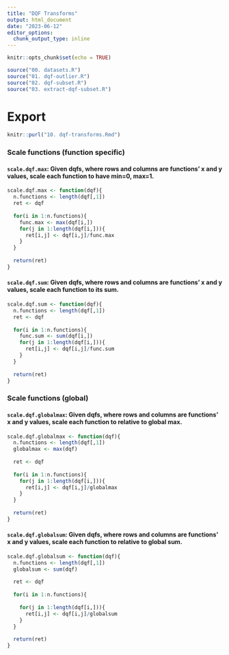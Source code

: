 ```yaml
---
title: "DQF Transforms"
output: html_document
date: "2023-06-12"
editor_options: 
  chunk_output_type: inline
---
```


```r
knitr::opts_chunk$set(echo = TRUE)
```

```r
source("00. datasets.R")
source("01. dqf-outlier.R")
source("02. dqf-subset.R")
source("03. extract-dqf-subset.R")
```

# Export
```r
knitr::purl("10. dqf-transforms.Rmd")
```

### Scale functions (function specific)

#### `scale.dqf.max`: Given dqfs, where rows and columns are functions' x and y values, scale each function to have min=0, max=1.

```r
scale.dqf.max <- function(dqf){
  n.functions <- length(dqf[,1])
  ret <- dqf
  
  for(i in 1:n.functions){
    func.max <- max(dqf[i,])
    for(j in 1:length(dqf[i,])){
      ret[i,j] <- dqf[i,j]/func.max
    }
  }
  
  return(ret)
}
```

#### `scale.dqf.sum`: Given dqfs, where rows and columns are functions' x and y values, scale each function to its sum.

```r
scale.dqf.sum <- function(dqf){
  n.functions <- length(dqf[,1])
  ret <- dqf
  
  for(i in 1:n.functions){
    func.sum <- sum(dqf[i,])
    for(j in 1:length(dqf[i,])){
      ret[i,j] <- dqf[i,j]/func.sum
    }
  }
  
  return(ret)
}
```

### Scale functions (global)

#### `scale.dqf.globalmax`: Given dqfs, where rows and columns are functions' x and y values, scale each function to relative to global max.

```r
scale.dqf.globalmax <- function(dqf){
  n.functions <- length(dqf[,1])
  globalmax <- max(dqf)
  
  ret <- dqf
  
  for(i in 1:n.functions){
    for(j in 1:length(dqf[i,])){
      ret[i,j] <- dqf[i,j]/globalmax
    }
  }
  
  return(ret)
}
```

#### `scale.dqf.globalsum`: Given dqfs, where rows and columns are functions' x and y values, scale each function to relative to global sum.

```r
scale.dqf.globalsum <- function(dqf){
  n.functions <- length(dqf[,1])
  globalsum <- sum(dqf)
  
  ret <- dqf
  
  for(i in 1:n.functions){
    
    for(j in 1:length(dqf[i,])){
      ret[i,j] <- dqf[i,j]/globalsum
    }
  }
  
  return(ret)
}
```































